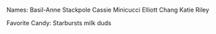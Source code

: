 Names:
Basil-Anne Stackpole
Cassie Minicucci
Elliott Chang
Katie Riley

Favorite Candy:
Starbursts
milk duds

